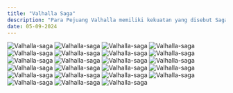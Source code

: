 ```yaml
---
title: "Valhalla Saga"
description: "Para Pejuang Valhalla memiliki kekuatan yang disebut Saga—sebuah sihir agung yang lahir dari pencapaian dan prestasi gemilang semasa hidup mereka. Semakin luas kisah dan legenda mereka tersebar, semakin dalam tertanam di hati banyak orang, maka semakin kuatlah kekuatan Saga tersebut. Tae Ho memang bukan seorang pejuang—tapi dia adalah pemain pro game terbaik di dunia. Di dunia Dark Age, sosok Kalsted sang Kesatria Naga adalah legenda hidup. Pencapaiannya, kisahnya. Semua prestasi yang diraih Kalsted sang Kesatria Naga dalam gim! [Saga: Pejuang Abadi]— Valhalla, medan perang para dewa. Inilah kisah Lee Tae Ho, sang pejuang abadi yang akan terukir di sana. Demi mengakhiri Ragnarok yang mengancam kehancuran dunia, sebuah Saga baru kini dimulai."
date: 05-09-2024
---
```


![Valhalla-saga ](https://raw.githubusercontent.com/ryanngab/komik/main/Vallhala%20Saga/Chapter%2011/001.jpg)
![Valhalla-saga ](https://raw.githubusercontent.com/ryanngab/komik/main/Vallhala%20Saga/Chapter%2011/002.jpg)
![Valhalla-saga ](https://raw.githubusercontent.com/ryanngab/komik/main/Vallhala%20Saga/Chapter%2011/003.jpg)
![Valhalla-saga ](https://raw.githubusercontent.com/ryanngab/komik/main/Vallhala%20Saga/Chapter%2011/004.jpg)
![Valhalla-saga ](https://raw.githubusercontent.com/ryanngab/komik/main/Vallhala%20Saga/Chapter%2011/005.jpg)
![Valhalla-saga ](https://raw.githubusercontent.com/ryanngab/komik/main/Vallhala%20Saga/Chapter%2011/006.jpg)
![Valhalla-saga ](https://raw.githubusercontent.com/ryanngab/komik/main/Vallhala%20Saga/Chapter%2011/007.jpg)
![Valhalla-saga ](https://raw.githubusercontent.com/ryanngab/komik/main/Vallhala%20Saga/Chapter%2011/008.jpg)
![Valhalla-saga ](https://raw.githubusercontent.com/ryanngab/komik/main/Vallhala%20Saga/Chapter%2011/009.jpg)
![Valhalla-saga ](https://raw.githubusercontent.com/ryanngab/komik/main/Vallhala%20Saga/Chapter%2011/010.jpg)
![Valhalla-saga ](https://raw.githubusercontent.com/ryanngab/komik/main/Vallhala%20Saga/Chapter%2011/011.jpg)
![Valhalla-saga ](https://raw.githubusercontent.com/ryanngab/komik/main/Vallhala%20Saga/Chapter%2011/012.jpg)
![Valhalla-saga ](https://raw.githubusercontent.com/ryanngab/komik/main/Vallhala%20Saga/Chapter%2011/013.jpg)
![Valhalla-saga ](https://raw.githubusercontent.com/ryanngab/komik/main/Vallhala%20Saga/Chapter%2011/014.jpg)
![Valhalla-saga ](https://raw.githubusercontent.com/ryanngab/komik/main/Vallhala%20Saga/Chapter%2011/015.jpg)
![Valhalla-saga ](https://raw.githubusercontent.com/ryanngab/komik/main/Vallhala%20Saga/Chapter%2011/016.jpg)
![Valhalla-saga ](https://raw.githubusercontent.com/ryanngab/komik/main/Vallhala%20Saga/Chapter%2011/017.jpg)
![Valhalla-saga ](https://raw.githubusercontent.com/ryanngab/komik/main/Vallhala%20Saga/Chapter%2011/018.jpg)
![Valhalla-saga ](https://raw.githubusercontent.com/ryanngab/komik/main/Vallhala%20Saga/Chapter%2011/019.jpg)
![Valhalla-saga ](https://raw.githubusercontent.com/ryanngab/komik/main/Vallhala%20Saga/Chapter%2011/020.jpg)
![Valhalla-saga ](https://raw.githubusercontent.com/ryanngab/komik/main/Vallhala%20Saga/Chapter%2011/021.jpg)
![Valhalla-saga ](https://raw.githubusercontent.com/ryanngab/komik/main/Vallhala%20Saga/Chapter%2011/022.jpg)
![Valhalla-saga ](https://raw.githubusercontent.com/ryanngab/komik/main/Vallhala%20Saga/Chapter%2011/023.jpg)
